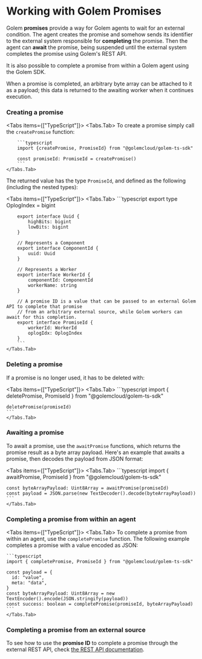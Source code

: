 
# Working with Golem Promises

Golem **promises** provide a way for Golem agents to wait for an external condition. The agent creates the promise and somehow sends its identifier to the external system responsible for **completing** the promise. Then the agent can **await** the promise, being suspended until the external system completes the promise using Golem's REST API.

It is also possible to complete a promise from within a Golem agent using the Golem SDK.

When a promise is completed, an arbitrary byte array can be attached to it as a payload; this data is returned to the awaiting worker when it continues execution.

### Creating a promise

<Tabs items={["TypeScript"]}>
    <Tabs.Tab>
        To create a promise simply call the `createPromise` function:

        ```typescript
        import {createPromise, PromiseId} from "@golemcloud/golem-ts-sdk"

        const promiseId: PromiseId = createPromise()
        ```
    </Tabs.Tab>
</Tabs>

The returned value has the type `PromiseId`, and defined as the following (including the nested types):

<Tabs items={["TypeScript"]}>
    <Tabs.Tab>
        ```typescript
        export type OplogIndex = bigint

        export interface Uuid {
            highBits: bigint
            lowBits: bigint
        }

        // Represents a Component
        export interface ComponentId {
            uuid: Uuid
        }

        // Represents a Worker
        export interface WorkerId {
            componentId: ComponentId
            workerName: string
        }

        // A promise ID is a value that can be passed to an external Golem API to complete that promise
        // from an arbitrary external source, while Golem workers can await for this completion.
        export interface PromiseId {
            workerId: WorkerId
            oplogIdx: OplogIndex
        }
        ```
    </Tabs.Tab>
</Tabs>

### Deleting a promise

If a promise is no longer used, it has to be deleted with:

<Tabs items={["TypeScript"]}>
    <Tabs.Tab>
    ```typescript
    import { deletePromise, PromiseId } from "@golemcloud/golem-ts-sdk"

    deletePromise(promiseId)
    ```
    </Tabs.Tab>
</Tabs>

### Awaiting a promise

To await a promise, use the `awaitPromise` functions, which returns the promise result as a byte array payload.
Here's an example that awaits a promise, then decodes the payload from JSON format:

<Tabs items={["TypeScript"]}>
    <Tabs.Tab>
    ```typescript
    import { awaitPromise, PromiseId } from "@golemcloud/golem-ts-sdk"

    const byteArrayPayload: Uint8Array = awaitPromise(promiseId)
    const payload = JSON.parse(new TextDecoder().decode(byteArrayPayload))
    ```
    </Tabs.Tab>
</Tabs>

### Completing a promise from within an agent

<Tabs items={["TypeScript"]}>
    <Tabs.Tab>
    To complete a promise from within an agent, use the `completePromise` function.
    The following example completes a promise with a value encoded as JSON:

    ```typescript
    import { completePromise, PromiseId } from "@golemcloud/golem-ts-sdk"

    const payload = {
      id: "value",
      meta: "data",
    }
    const byteArrayPayload: Uint8Array = new TextEncoder().encode(JSON.stringify(payload))
    const success: boolean = completePromise(promiseId, byteArrayPayload)
    ```
    </Tabs.Tab>
</Tabs>

### Completing a promise from an external source

To see how to use the **promise ID** to complete a promise through the external REST API, check [the REST API documentation](/rest-api).
